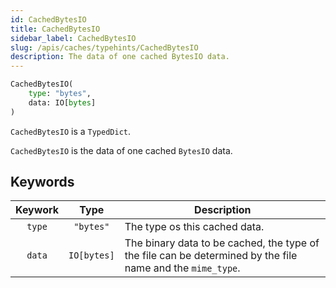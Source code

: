 ```yaml
---
id: CachedBytesIO
title: CachedBytesIO
sidebar_label: CachedBytesIO
slug: /apis/caches/typehints/CachedBytesIO
description: The data of one cached BytesIO data.
---
```



<APITopBar type="type" source="caches/typehints.py#L104" />

```python
CachedBytesIO(
    type: "bytes",
    data: IO[bytes]
)
```

`CachedBytesIO` is a `TypedDict`.

`CachedBytesIO` is the data of one cached `BytesIO` data.

## Keywords

| Keywork |    Type     | <center>Description</center>                                                                               |
| :-----: | :---------: | :--------------------------------------------------------------------------------------------------------- |
| `type`  |  `"bytes"`  | The type os this cached data.                                                                              |
| `data`  | `IO[bytes]` | The binary data to be cached, the type of the file can be determined by the file name and the `mime_type`. |
